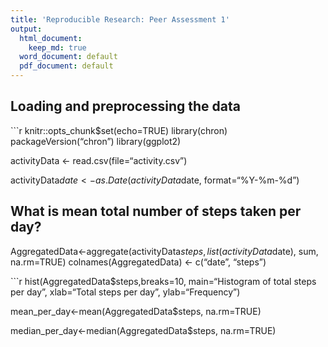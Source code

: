 ```yaml
---
title: 'Reproducible Research: Peer Assessment 1'
output:
  html_document:
    keep_md: true
  word_document: default
  pdf_document: default
---
```



## Loading and preprocessing the data

```r
knitr::opts_chunk$set(echo=TRUE)
library(chron)
packageVersion("chron") 
library(ggplot2)

activityData <- read.csv(file="activity.csv")

activityData$date <-as.Date(activityData$date, format="%Y-%m-%d")

## What is mean total number of steps taken per day?

AggregatedData<-aggregate(activityData$steps, list(activityData$date), sum, na.rm=TRUE)
colnames(AggregatedData) <- c("date", "steps")

```r
hist(AggregatedData$steps,breaks=10, main="Histogram of total steps per day", xlab="Total steps per day", ylab="Frequency")

mean_per_day<-mean(AggregatedData$steps, na.rm=TRUE)

median_per_day<-median(AggregatedData$steps, na.rm=TRUE)


